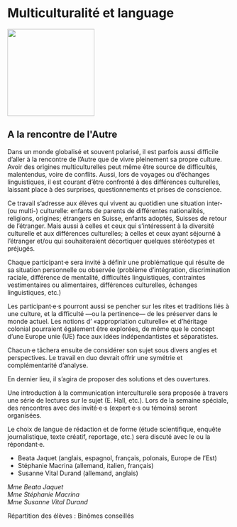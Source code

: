 # Multiculturalité et language

::: {.center data-latex=""}
![](images/multiculturalite-et-language.jpeg){height=14em}
:::

## A la rencontre de l&#039;Autre {-}

Dans un monde globalisé et souvent polarisé, il est parfois aussi
difficile d'aller à la rencontre de l'Autre que de vivre pleinement sa
propre culture. Avoir des origines multiculturelles peut même être
source de difficultés, malentendus, voire de conflits. Aussi, lors de
voyages ou d'échanges linguistiques, il est courant d'être confronté à
des différences culturelles, laissant place à des surprises,
questionnements et prises de conscience.

Ce travail s'adresse aux élèves qui vivent au quotidien une situation
inter- (ou multi-) culturelle: enfants de parents de différentes
nationalités, religions, origines; étrangers en Suisse, enfants adoptés,
Suisses de retour de l'étranger. Mais aussi à celles et ceux qui
s'intéressent à la diversité culturelle et aux différences culturelles;
à celles et ceux ayant séjourné à l'étranger et/ou qui souhaiteraient
décortiquer quelques stéréotypes et préjugés.

Chaque participant·e sera invité à définir une problématique qui résulte
de sa situation personnelle ou observée (problème d'intégration,
discrimination raciale, différence de mentalité, difficultés
linguistiques, contraintes vestimentaires ou alimentaires, différences
culturelles, échanges linguistiques, etc.)

Les participant·e·s pourront aussi se pencher sur les rites et
traditions liés à une culture, et la difficulté ---ou la pertinence---
de les préserver dans le monde actuel. Les notions d' «appropriation
culturelle» et d'héritage colonial pourraient également être explorées,
de même que le concept d'une Europe unie (UE) face aux idées
indépendantistes et séparatistes.

Chacun·e tâchera ensuite de considérer son sujet sous divers angles et
perspectives. Le travail en duo devrait offrir une symétrie et
complémentarité d'analyse.

En dernier lieu, il s'agira de proposer des solutions et des
ouvertures.

Une introduction à la communication interculturelle sera proposée à
travers une série de lectures sur le sujet (E. Hall, etc.). Lors de la
semaine spéciale, des rencontres avec des invité·e·s (expert·e·s ou
témoins) seront organisées.

Le choix de langue de rédaction et de forme (étude scientifique, enquête
journalistique, texte créatif, reportage, etc.) sera discuté avec le ou
la répondant·e.

-   Beata Jaquet (anglais, espagnol, français, polonais, Europe de
    l'Est)
-   Stéphanie Macrina (allemand, italien, français)
-   Susanne Vital Durand (allemand, anglais)

::: {.signature data-latex=""}
_Mme Beata Jaquet_  
_Mme Stéphanie Macrina_  
_Mme Susanne Vital Durand_  
:::
Répartition des élèves : Binômes conseillés